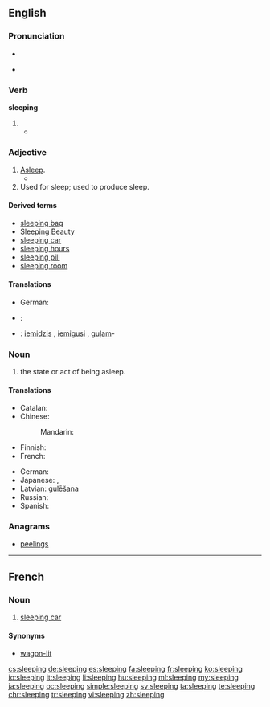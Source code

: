 ==English==

===Pronunciation===
* {{audio|en-us-sleeping.ogg|Audio (US)}}

* {{rhymes|iːpɪŋ}}

===Verb===
'''sleeping'''

# {{present participle of|sleep}}
#*{{quote-book|year=1963|author={{w|Margery Allingham}}|title={{w|The China Governess}}
|chapter=20|url=http://openlibrary.org/works/OL2004261W
|passage=&lsquo;No. I only opened the door a foot and put my head in. The street lamps shine into that room. I could see him. He was all right. '''Sleeping''' like a great grampus. Poor, poor chap.’}}

===Adjective===
{{en-adj|-}}

# [[asleep|Asleep]].
#*{{quote-magazine|date=2013-07-19|author=[http://www.theguardian.com/profile/iansample Ian Sample]
|volume=189|issue=6|page=34|magazine={{w|The Guardian Weekly}}
|title=[http://www.theguardian.com/lifeandstyle/2013/jul/08/irregular-bedtimes-affect-childrens-brains Irregular bedtimes may affect children's brains]
|passage=Irregular bedtimes may disrupt healthy brain development in young children, according to a study of intelligence and '''sleeping''' habits.&nbsp; &para;&nbsp;Going to bed at a different time each night affected girls more than boys, but both fared worse on mental tasks than children who had a set bedtime, researchers found.}}
# Used for sleep; used to produce sleep.

====Derived terms====
* [[sleeping bag]]
* [[Sleeping Beauty]]
* [[sleeping car]]
* [[sleeping hours]]
* [[sleeping pill]]
* [[sleeping room]]

====Translations====
{{trans-see|asleep}}

{{trans-top|used for sleep; used to produce sleep}}
* German: {{t|de|Schlaf|Schlaf-}} {{qualifier|prefix}}
{{trans-mid}}
{{trans-bottom}}

{{checktrans-top}}
* {{ttbc|eo}}: {{t|eo|dormanta}}
{{trans-mid}}
* {{ttbc|lv}}: [[iemidzis]] {{g|m}}, [[iemigusi]] {{g|f}}, [[guļam]]-
{{trans-bottom}}

===Noun===
{{en-noun|-}}

# the state or act of being asleep.

====Translations====
{{trans-top|state or act of being asleep}}
* Catalan: {{t|ca|dormint|m}}
* Chinese:
*: Mandarin: {{t+|cmn|睡眠|tr=shuìmián|sc=Hani}}
* Finnish: {{t+|fi|nukkuminen}}
* French: {{t+|fr|sommeil|m}}
{{trans-mid}}
* German: {{t+|de|Schlaf|m}}
* Japanese: {{t|ja|睡眠|tr=すいみん, suimin|sc=Jpan}}, {{t|ja|眠り|tr=ねむり, nemuri|sc=Jpan}}
* Latvian: [[gulēšana]] {{g|f}}
* Russian: {{t+|ru|сон|m|tr=son|sc=Cyrl}}
* Spanish: {{t+|es|durmiendo|m}}
{{trans-bottom}}

===Anagrams===
* [[peelings]]

----

==French==

===Noun===
{{fr-noun|m}}

# [[sleeping car]]

====Synonyms====
* [[wagon-lit]]

[[cs:sleeping]]
[[de:sleeping]]
[[es:sleeping]]
[[fa:sleeping]]
[[fr:sleeping]]
[[ko:sleeping]]
[[io:sleeping]]
[[it:sleeping]]
[[li:sleeping]]
[[hu:sleeping]]
[[ml:sleeping]]
[[my:sleeping]]
[[ja:sleeping]]
[[oc:sleeping]]
[[simple:sleeping]]
[[sv:sleeping]]
[[ta:sleeping]]
[[te:sleeping]]
[[chr:sleeping]]
[[tr:sleeping]]
[[vi:sleeping]]
[[zh:sleeping]]